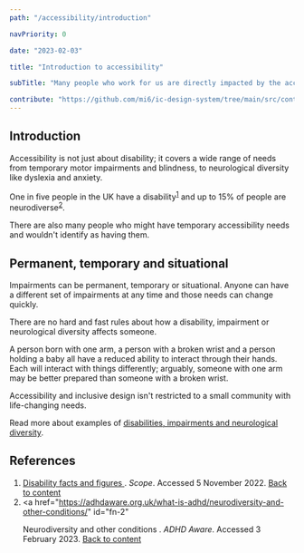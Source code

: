 ```yaml
---
path: "/accessibility/introduction"

navPriority: 0

date: "2023-02-03"

title: "Introduction to accessibility"

subTitle: "Many people who work for us are directly impacted by the accessibility decisions we make."

contribute: "https://github.com/mi6/ic-design-system/tree/main/src/content/structured/accessibility/introduction.mdx"
---
```


## Introduction

Accessibility is not just about disability; it covers a wide range of needs from temporary motor impairments and blindness, to neurological diversity like dyslexia and anxiety.

One in five people in the UK have a disability<sup id="ref-1"><a href="#fn-1">1</a></sup> and up to 15% of people are neurodiverse<sup id="ref-2"><a href="#fn-2">2</a></sup>.

There are also many people who might have temporary accessibility needs and wouldn't identify as having them.

## Permanent, temporary and situational

Impairments can be permanent, temporary or situational. Anyone can have a different set of impairments at any time and those needs can change quickly.

There are no hard and fast rules about how a disability, impairment or neurological diversity affects someone.

A person born with one arm, a person with a broken wrist and a person holding a baby all have a reduced ability to interact through their hands. Each will interact with things differently; arguably, someone with one arm may be better prepared than someone with a broken wrist.

Accessibility and inclusive design isn't restricted to a small community with life-changing needs.

Read more about examples of [disabilities, impairments and neurological diversity](/accessibility/needs).

## References

1. <a href="https://www.scope.org.uk/media/disability-facts-figures/" id="fn-1">
     Disability facts and figures
   </a>
   .<i> Scope</i>. Accessed 5 November 2022. <a href="#ref-1">
     Back to content
   </a>
2. <a
     href="https://adhdaware.org.uk/what-is-adhd/neurodiversity-and-other-conditions/"
     id="fn-2"
   >
     Neurodiversity and other conditions
   </a>
   .<i> ADHD Aware</i>. Accessed 3 February 2023. <a href="#ref-2">
     Back to content
   </a>
